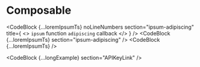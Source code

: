 

# Composable

<CodeBlock
  {...loremIpsumTs}
  noLineNumbers
  section="ipsum-adipiscing"
  title={
    <>
      <code>ipsum</code> function <code>adipiscing</code> callback
    </>
  }
/>
<CodeBlock {...loremIpsumTs} section="ipsum-adipiscing" />
<CodeBlock {...loremIpsumTs} />

<CodeBlock {...longExample} section="APIKeyLink" />
